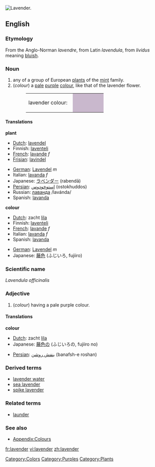 [[Image:Topped lavender.jpg|thumb|right|Lavender.]]
{{wikipedia}}
==English==
===Etymology===
From the Anglo-Norman ''lavendre'', from Latin ''lavendula'', from ''lividus'' meaning [[bluish]].

===Noun===
#any of a group of European [[plant]]s of the [[mint]] family.
#(''colour'') a [[pale]] [[purple]] [[color|colour]], like that of the lavender flower.
#:<table><tr><td>lavender colour: &nbsp;</td><td bgcolor="#C9B8CD" width="80">&nbsp; </td></tr></table>

====Translations====
'''plant'''
{{top}}
*[[Dutch]]: [[lavendel]]
*Finnish: [[laventeli]]
*[[French]]: [[lavande]] ''f''
*[[Frisian]]: [[lavindel]]
{{mid}}
*[[German]]: [[Lavendel]] ''m''
*Italian: [[lavanda]] ''f''
*Japanese: [[ラベンダー]] (rabendā)
*[[Persian]]: [[استوخودوس]] (ostokhuddos)
*Russian: [[лаванда]] /lavánda/ {{f}}
*Spanish: [[lavanda]]
{{bottom}}

'''colour'''
{{top}}
*[[Dutch]]: zacht [[lila]]
*Finnish: [[laventeli]]
*[[French]]: [[lavande]] ''f''
*Italian: [[lavanda]] ''f''
*Spanish: [[lavanda]]
{{mid}}
*[[German]]: [[Lavendel]] ''m''
*Japanese: [[藤色]] (ふじいろ, fujiiro)
{{bottom}}

===Scientific name===
''Lavendula officinalis''



===Adjective===
#(''colour'') having a pale purple colour. 

====Translations====
'''colour'''
{{top}}
*[[Dutch]]: zacht [[lila]]
*Japanese: [[藤色]]の (ふじいろの, fujiiro no)
{{mid}}
*[[Persian]]: [[بنفش روشن]] (banafsh-e roshan)
{{bottom}}

===Derived terms===
*[[lavender water]]
*[[sea lavender]]
*[[spike lavender]]

===Related terms===
*[[launder]]

===See also===
*[[Wiktionary_Appendix:Colours|Appendix:Colours]]

[[Category:Colors]]
[[Category:Purples]]
[[Category:Plants]]

[[fr:lavender]]
[[vi:lavender]]
[[zh:lavender]]